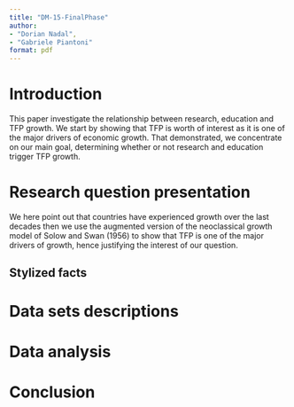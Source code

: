 ```yaml
---
title: "DM-15-FinalPhase"
author: 
- "Dorian Nadal", 
- "Gabriele Piantoni"
format: pdf
---
```



# Introduction

  This paper investigate the relationship between research, education and TFP growth. 
  We start by showing that TFP is worth of interest as it is one of the major drivers of economic growth. That demonstrated, we concentrate on our main goal, determining whether or not research and education trigger TFP growth.

# Research question presentation 

  We here point out that countries have experienced growth over the last decades then we use the augmented version of the neoclassical growth model of Solow and Swan (1956) to show that TFP is one of the major drivers of growth, hence justifying the interest of our question.

## Stylized facts



  



# Data sets descriptions

# Data analysis

# Conclusion
